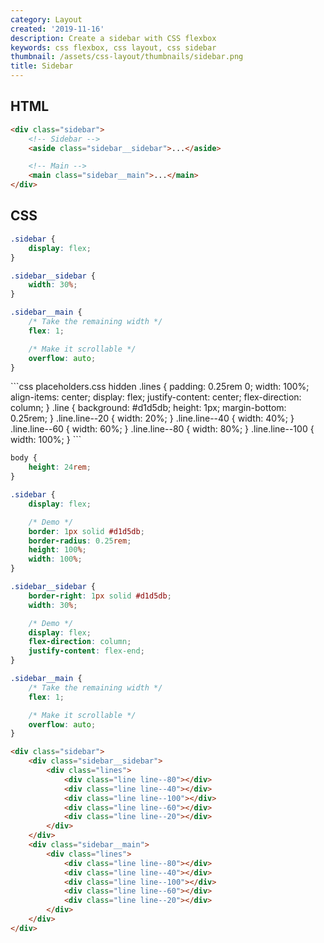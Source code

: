 ```yaml
---
category: Layout
created: '2019-11-16'
description: Create a sidebar with CSS flexbox
keywords: css flexbox, css layout, css sidebar
thumbnail: /assets/css-layout/thumbnails/sidebar.png
title: Sidebar
---
```


## HTML

```html
<div class="sidebar">
    <!-- Sidebar -->
    <aside class="sidebar__sidebar">...</aside>

    <!-- Main -->
    <main class="sidebar__main">...</main>
</div>
```

## CSS

```css
.sidebar {
    display: flex;
}

.sidebar__sidebar {
    width: 30%;
}

.sidebar__main {
    /* Take the remaining width */
    flex: 1;

    /* Make it scrollable */
    overflow: auto;
}
```

<Playground>
```css placeholders.css hidden
.lines {
    padding: 0.25rem 0;
    width: 100%;
    align-items: center;
    display: flex;
    justify-content: center;
    flex-direction: column;
}
.line {
    background: #d1d5db;
    height: 1px;
    margin-bottom: 0.25rem;
}
.line.line--20 {
    width: 20%;
}
.line.line--40 {
    width: 40%;
}
.line.line--60 {
    width: 60%;
}
.line.line--80 {
    width: 80%;
}
.line.line--100 {
    width: 100%;
}
```

```css styles.css hidden
body {
    height: 24rem;
}

.sidebar {
    display: flex;

    /* Demo */
    border: 1px solid #d1d5db;
    border-radius: 0.25rem;
    height: 100%;
    width: 100%;
}

.sidebar__sidebar {
    border-right: 1px solid #d1d5db;
    width: 30%;

    /* Demo */
    display: flex;
    flex-direction: column;
    justify-content: flex-end;
}

.sidebar__main {
    /* Take the remaining width */
    flex: 1;

    /* Make it scrollable */
    overflow: auto;
}
```

```html index.html hidden
<div class="sidebar">
    <div class="sidebar__sidebar">
        <div class="lines">
            <div class="line line--80"></div>
            <div class="line line--40"></div>
            <div class="line line--100"></div>
            <div class="line line--60"></div>
            <div class="line line--20"></div>
        </div>
    </div>
    <div class="sidebar__main">
        <div class="lines">
            <div class="line line--80"></div>
            <div class="line line--40"></div>
            <div class="line line--100"></div>
            <div class="line line--60"></div>
            <div class="line line--20"></div>
        </div>
    </div>
</div>
```
</Playground>
